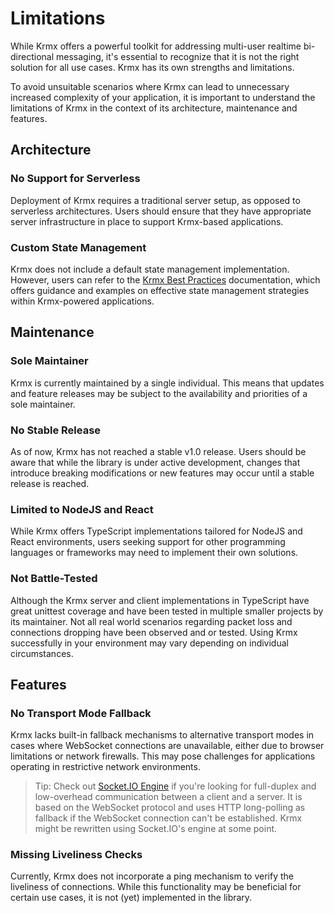 # Limitations
While Krmx offers a powerful toolkit for addressing multi-user realtime bi-directional messaging, it's essential to recognize that it is not the right solution for all use cases. Krmx has its own strengths and limitations.

To avoid unsuitable scenarios where Krmx can lead to unnecessary increased complexity of your application, it is important to understand the limitations of Krmx in the context of its architecture, maintenance and features.

## Architecture

### No Support for Serverless
Deployment of Krmx requires a traditional server setup, as opposed to serverless architectures. Users should ensure that they have appropriate server infrastructure in place to support Krmx-based applications.

### Custom State Management
Krmx does not include a default state management implementation. However, users can refer to the [Krmx Best Practices](https://github.com/simonkarman/krmx-best-practices) documentation, which offers guidance and examples on effective state management strategies within Krmx-powered applications.

## Maintenance

### Sole Maintainer
Krmx is currently maintained by a single individual. This means that updates and feature releases may be subject to the availability and priorities of a sole maintainer.

### No Stable Release
As of now, Krmx has not reached a stable v1.0 release. Users should be aware that while the library is under active development, changes that introduce breaking modifications or new features may occur until a stable release is reached.

### Limited to NodeJS and React
While Krmx offers TypeScript implementations tailored for NodeJS and React environments, users seeking support for other programming languages or frameworks may need to implement their own solutions.

### Not Battle-Tested
Although the Krmx server and client implementations in TypeScript have great unittest coverage and have been tested in multiple smaller projects by its maintainer. Not all real world scenarios regarding packet loss and connections dropping have been observed and or tested. Using Krmx successfully in your environment may vary depending on individual circumstances.

## Features

### No Transport Mode Fallback
Krmx lacks built-in fallback mechanisms to alternative transport modes in cases where WebSocket connections are unavailable, either due to browser limitations or network firewalls. This may pose challenges for applications operating in restrictive network environments.

> Tip: Check out [Socket.IO Engine](https://socket.io/docs/v4/engine-io-protocol/) if you're looking for full-duplex and low-overhead communication between a client and a server. It is based on the WebSocket protocol and uses HTTP long-polling as fallback if the WebSocket connection can't be established. Krmx might be rewritten using Socket.IO's engine at some point.

### Missing Liveliness Checks
Currently, Krmx does not incorporate a ping mechanism to verify the liveliness of connections. While this functionality may be beneficial for certain use cases, it is not (yet) implemented in the library.
